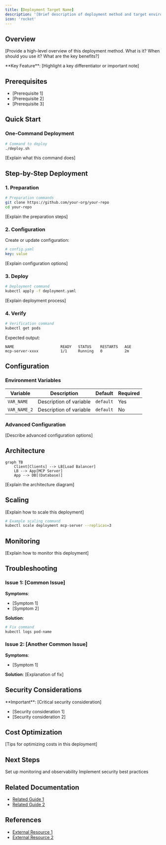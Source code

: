 ```yaml
---
title: [Deployment Target Name]
description: '[Brief description of deployment method and target environment]'
icon: 'rocket'
---
```


## Overview

[Provide a high-level overview of this deployment method. What is it? When should you use it? What are the key benefits?]

<Info>
  **Key Feature**: [Highlight a key differentiator or important note]
</Info>

## Prerequisites

* [Prerequisite 1]
* [Prerequisite 2]
* [Prerequisite 3]

## Quick Start

### One-Command Deployment

```bash
# Command to deploy
./deploy.sh
```

[Explain what this command does]

## Step-by-Step Deployment

### 1. Preparation

```bash
# Preparation commands
git clone https://github.com/your-org/your-repo
cd your-repo
```

[Explain the preparation steps]

### 2. Configuration

Create or update configuration:

```yaml
# config.yaml
key: value
```

[Explain configuration options]

### 3. Deploy

```bash
# Deployment command
kubectl apply -f deployment.yaml
```

[Explain deployment process]

### 4. Verify

```bash
# Verification command
kubectl get pods
```

Expected output:
```
NAME                     READY   STATUS    RESTARTS   AGE
mcp-server-xxxx          1/1     Running   0          2m
```

## Configuration

### Environment Variables

| Variable | Description | Default | Required |
|----------|-------------|---------|----------|
| `VAR_NAME` | Description of variable | `default` | Yes |
| `VAR_NAME_2` | Description of variable | `default` | No |

### Advanced Configuration

[Describe advanced configuration options]

## Architecture

```mermaid
graph TB
    Client[Clients] --> LB[Load Balancer]
    LB --> App[MCP Server]
    App --> DB[(Database)]
```

[Explain the architecture diagram]

## Scaling

[Explain how to scale this deployment]

```bash
# Example scaling command
kubectl scale deployment mcp-server --replicas=3
```

## Monitoring

[Explain how to monitor this deployment]

## Troubleshooting

### Issue 1: [Common Issue]

**Symptoms**:
- [Symptom 1]
- [Symptom 2]

**Solution**:
```bash
# Fix command
kubectl logs pod-name
```

### Issue 2: [Another Common Issue]

**Symptoms**:
- [Symptom 1]

**Solution**:
[Explanation of fix]

## Security Considerations

<Warning>
  **Important**: [Critical security consideration]
</Warning>

* [Security consideration 1]
* [Security consideration 2]

## Cost Optimization

[Tips for optimizing costs in this deployment]

## Next Steps

<CardGroup cols={2}>
  <Card title="Monitoring Setup" icon="chart-line" href="/deployment/monitoring">
    Set up monitoring and observability
  </Card>
  <Card title="Security Hardening" icon="shield-halved" href="/security/overview">
    Implement security best practices
  </Card>
</CardGroup>

## Related Documentation

* [Related Guide 1](/path/to/guide)
* [Related Guide 2](/path/to/guide)

## References

* [External Resource 1](https://example.com)
* [External Resource 2](https://example.com)
